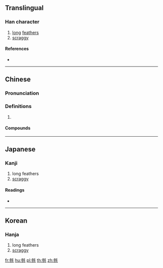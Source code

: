 {{also|毵}}
==Translingual==

===Han character===
{{Han char|rn=82|rad=毛|as=11|sn=15|four=22214|canj=IHHQU|ids=⿰參毛}}

# [[long]] [[feather]]s
# [[scraggy]]

====References====
* {{Han ref|kx=0595.370|dkj=16942|dj=0987.150|hdz=32005.130|uh=6BFF|ud=27647|bh=E5F7|bd=58871}}

----

==Chinese==
{{zh-forms|s=毵}}

===Pronunciation===
{{zh-pron
|m=sān
|c=saam1
|mc=y
|oc=y
|ma=
|cat=n,a
}}

===Definitions===
{{zh-hanzi}}

# {{rfdef|lang=zh}}

====Compounds====
{{zh-der|毿毿|㲯毿}}

----

==Japanese==

===Kanji===
{{ja-kanji|grade=|rs=毛11}}

# long feathers
# [[scraggy]]

====Readings====
* {{ja-readings|on=[[さん]] (san)|kun=[[けがながい]] (keganagai)}}

----

==Korean==

===Hanja===
{{ko-hanja|hangeul=삼|eumhun=|rv=sam|mr=sam|y=sam}}

# long feathers
# [[scraggy]]

[[fr:毿]]
[[hu:毿]]
[[pl:毿]]
[[th:毿]]
[[zh:毿]]